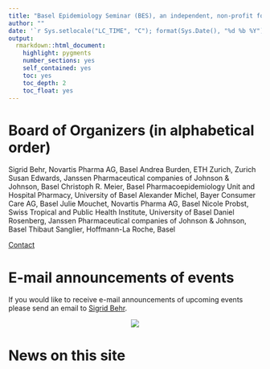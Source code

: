 ```yaml
---
title: "Basel Epidemiology Seminar (BES), an independent, non-profit forum for discussion between epidemiologists"
author: ""
date: '`r Sys.setlocale("LC_TIME", "C"); format(Sys.Date(), "%d %b %Y")`'
output: 
  rmarkdown::html_document:
    highlight: pygments
    number_sections: yes
    self_contained: yes
    toc: yes
    toc_depth: 2
    toc_float: yes
---
```


# Board of Organizers (in alphabetical order)

Sigrid Behr, Novartis Pharma AG, Basel
Andrea Burden, ETH Zurich, Zurich
Susan Edwards, Janssen Pharmaceutical companies of Johnson & Johnson, Basel
Christoph R. Meier, Basel Pharmacoepidemiology Unit and Hospital Pharmacy, University of Basel
Alexander Michel, Bayer Consumer Care AG, Basel
Julie Mouchet, Novartis Pharma AG, Basel
Nicole Probst, Swiss Tropical and Public Health Institute, University of Basel
Daniel Rosenberg, Janssen Pharmaceutical companies of Johnson & Johnson, Basel
Thibaut Sanglier, Hoffmann-La Roche, Basel
 

[Contact](mailto:sigrid.behr@novartis.com)

# E-mail announcements of events

If you would like to receive e-mail announcements of upcoming events please send an email to [Sigrid Behr](mailto:sigrid.behr@novartis.com).

<center>![](BES_Theme.jpg)</center>

# News on this site








